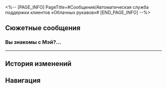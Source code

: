 <%-- [PAGE_INFO]
PageTitle=#Сообщения/Автоматическая служба поддержки клиентов «Облачных рукавов»#
[END_PAGE_INFO] --%>
{{Сообщение Инфобокс
|id          = 37
|Название    = ???
|Изображение = НИП Автоматическая служба поддержки клиентов «Облачных рукавов» Иконка.png
|Тип         = НИП
|Отправитель = Автоматическая служба поддержки клиентов «Облачных рукавов»
|ПодписьСоо  = Специальное предложение! Скидки за хорошие отзывы!
|Фракция     = Лофу Сяньчжоу
}}

==Сюжетные сообщения==
===Вы знакомы с Мэй?...===
{{Сообщения
|условие_получения = 
|текст =
:'''(Первопроходец):''' Вы знакомы с Мэй? Вы член её семьи?
:'''Автоматическая служба поддержки клиентов «Облачных рукавов»:''' Приветствую! Добро пожаловать в «Облачные рукава». Вы заметили что-нибудь интересное? Я могу рассказать вам об этом более подробно! Я ваш онлайн-помощник, Интелла!
:'''Автоматическая служба поддержки клиентов «Облачных рукавов»:''' Хотите переключиться на живого представителя службы поддержки?
:{Выбор} Переключиться.
::'''(Первопроходец):''' Пожалуйста, переключите меня на живого представителя службы поддержки, спасибо.
::'''Юйцзинь:''' Боюсь, вы ошиблись.
:{Выбор} Простите.
::'''(Первопроходец):''' Простите, кажется, это недоразумение.
}}
----

==История изменений==
{{История изменений|3.5}}

==Навигация==
{{Сообщения Навбокс}}